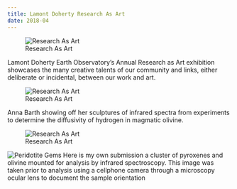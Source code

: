 ```yaml
---
title: Lamont Doherty Research As Art
date: 2018-04
---
```


![Research As Art](Research_as_Art_2.jpg)

Lamont Doherty Earth Observatory's Annual Research as Art exhibition showcases the many creative talents of our community and links, either deliberate or incidental, between our work and art.


![Research As Art](Research_as_Art_1.jpg)

Anna Barth showing off her sculptures of infrared spectra from experiments to determine the diffusivity of hydrogen in magmatic olivine.


![Research As Art](Research_as_Art.jpg)


![Peridotite Gems](Towbin_Research_as_Art_Cluster.jpg)
Here is my own submission a cluster of pyroxenes and olivine mounted for analysis by infrared spectroscopy. This image was taken prior to analysis using a cellphone camera through a microscopy ocular lens to document the sample orientation


<!-- <meta property="og:image" content="/images/Henry_Logo.jpg"/>
<meta property="og:title” content=“Henry Towbin”/> -->

